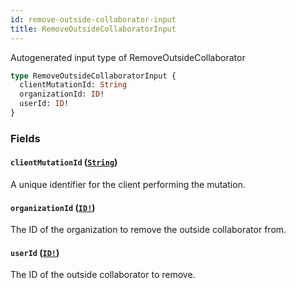 ```yaml
---
id: remove-outside-collaborator-input
title: RemoveOutsideCollaboratorInput
---
```


Autogenerated input type of RemoveOutsideCollaborator

```graphql
type RemoveOutsideCollaboratorInput {
  clientMutationId: String
  organizationId: ID!
  userId: ID!
}
```

### Fields

#### `clientMutationId` ([`String`](/docs/api/scalars/string))

A unique identifier for the client performing the mutation.

#### `organizationId` ([`ID!`](/docs/api/scalars/id))

The ID of the organization to remove the outside collaborator from.

#### `userId` ([`ID!`](/docs/api/scalars/id))

The ID of the outside collaborator to remove.
